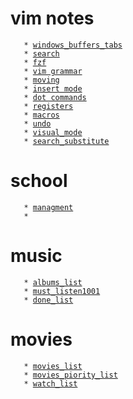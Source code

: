 = vim notes =
	* [[windows_buffers_tabs]]
	* [[search]] 
	* [[fzf]]
	* [[vim grammar]]
	* [[moving]]	
	* [[insert mode]]
	* [[dot commands]]
	* [[registers]]
	* [[macros]]
	* [[undo]]	
  	* [[visual_mode]]	
	* [[search_substitute]]
= school =
	* [[managment]]
	* 






= music =
	* [[albums_list]]
	* [[must_listen1001]]
	* [[done_list]]




= movies =
	* [[movies_list]]
	* [[movies_piority_list]]
	* [[watch_list]]
	
